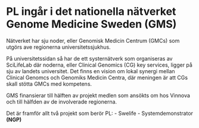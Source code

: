 # PL ingår i det nationella nätverket Genome Medicine Sweden (GMS)

Nätverket har sju noder, eller Genomisk Medicin Centrum (GMCs) som utgörs ave regionerna universitetssjukhus. 

På universitetssidan så har de ett systernätverk som organiseras av SciLifeLab där noderna, eller Clinical Genomics (CG) key services, ligger på sju av landets universitet. Det finns en vision om lokal synergi mellan Clinical Genomcs och Genomiks Medicin Centra, där meningen är att CGs skall stötta GMCs med kompetens. 


GMS finansierar till hälften av projekt medlen som ansökts om hos Vinnova och till hälfden av de involverade regionerna.

Det är framför allt två projekt som berör PL:
- Swelife
- Systemdemonstrator **(NGP)**
